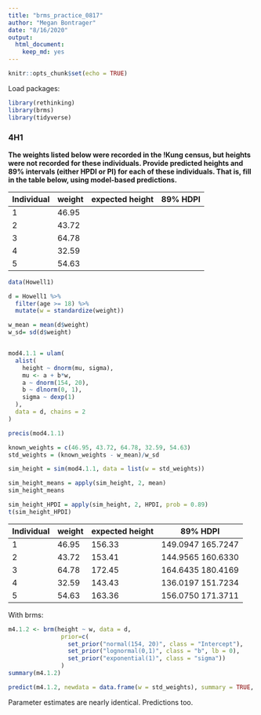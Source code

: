 ```yaml
---
title: "brms_practice_0817"
author: "Megan Bontrager"
date: "8/16/2020"
output: 
  html_document: 
    keep_md: yes
---
```


```r
knitr::opts_chunk$set(echo = TRUE)
```

Load packages:

```r
library(rethinking)
library(brms)
library(tidyverse)
```


### 4H1

**The weights listed below were recorded in the !Kung census, but heights were not recorded for these individuals. Provide predicted heights and 89% intervals (either HPDI or PI) for each of these individuals. That is, fill in the table below, using model-based predictions.**

| Individual | weight | expected height | 89% HDPI       |
|------------|--------|-----------------|----------------|
| 1          | 46.95  |           | |
| 2          | 43.72  |         |  |
| 3          | 64.78  |          |  |
| 4          | 32.59  |        |  |
| 5          | 54.63  |    |  |

```r
data(Howell1)

d = Howell1 %>% 
  filter(age >= 18) %>% 
  mutate(w = standardize(weight))

w_mean = mean(d$weight)
w_sd= sd(d$weight)


mod4.1.1 = ulam(
  alist(
    height ~ dnorm(mu, sigma),
    mu <- a + b*w,
    a ~ dnorm(154, 20),
    b ~ dlnorm(0, 1),
    sigma ~ dexp(1)
  ), 
  data = d, chains = 2
)
```


```r
precis(mod4.1.1)

known_weights = c(46.95, 43.72, 64.78, 32.59, 54.63)
std_weights = (known_weights - w_mean)/w_sd

sim_height = sim(mod4.1.1, data = list(w = std_weights))

sim_height_means = apply(sim_height, 2, mean)
sim_height_means

sim_height_HPDI = apply(sim_height, 2, HPDI, prob = 0.89)
t(sim_height_HPDI)

```


| Individual | weight | expected height | 89% HDPI       |
|------------|--------|-----------------|----------------|
| 1          | 46.95  | 156.33          | 149.0947 165.7247 |
| 2          | 43.72  | 153.41          | 144.9565 160.6330 |
| 3          | 64.78  | 172.45          | 164.6435 180.4169 |
| 4          | 32.59  | 143.43          | 136.0197 151.7234 |
| 5          | 54.63  | 163.36          | 156.0750 171.3711 |


With brms:

```r
m4.1.2 <- brm(height ~ w, data = d,
               prior=c(
                 set_prior("normal(154, 20)", class = "Intercept"),
                 set_prior("lognormal(0,1)", class = "b", lb = 0),
                 set_prior("exponential(1)", class = "sigma"))
               )
summary(m4.1.2) 

predict(m4.1.2, newdata = data.frame(w = std_weights), summary = TRUE, probs = c(0.055, 0.945))

```

Parameter estimates are nearly identical. Predictions too.


<!-- ### 4H2 -->

<!-- **Select out all the rows in the Howell1 data with ages below 18 years of age. If you do it right, you should end up with a new data frame with 192 rows in it.** -->

<!-- **(a) Fit a linear regression to these data, using quap. Present and interpret the estimates. For every 10 units of increase in weight, how much taller does the model predict a child gets?** -->

<!-- For every 10 units increase in weight, the model predicts that a child gets 27.2 cm taller. -->


<!-- ```{r} -->

<!-- juv = Howell1 %>% filter(age < 18) -->

<!-- xbar <- mean(juv$weight) -->

<!-- mod_juv = quap( -->
<!--   alist( -->
<!--     height ~ dnorm(mu, sigma), -->
<!--     mu <- a + b*(weight - xbar), -->
<!--     a ~ dnorm(178, 20), -->
<!--     b ~ dlnorm(0, 1), -->
<!--     sigma ~ dunif(0, 50) -->
<!--   ),  -->
<!--   data = juv -->
<!-- ) -->

<!-- precis(mod_juv) -->

<!-- ``` -->

<!-- **(b) Plot the raw data, with height on the vertical axis and weight on the horizontal axis. Super- impose the MAP regression line and 89% HPDI for the mean. Also superimpose the 89% HPDI for predicted heights.** -->

<!-- ```{r} -->
<!-- max(juv$weight) -->
<!-- weight_seq = seq(4, 45) -->
<!-- mu = link(mod_juv, data = data.frame(weight = weight_seq)) -->
<!-- mu_mean = apply(mu, 2, mean) -->
<!-- mu_hpdi = apply(mu, 2, HPDI, prob = 0.89) -->
<!-- pred_hpdi = apply(sim(mod_juv, data = list(weight = weight_seq)), 2, HPDI, prob = 0.89) -->

<!-- plot(height ~ weight, data = juv) -->
<!-- lines(weight_seq, mu_mean) -->
<!-- shade(mu_hpdi, weight_seq) -->
<!-- shade(pred_hpdi, weight_seq) -->

<!-- ``` -->

<!-- **(c) What aspects of the model fit concern you? Describe the kinds of assumptions you would change, if any, to improve the model. You don’t have to write any new code. Just explain what the model appears to be doing a bad job of, and what you hypothesize would be a better model.** -->

<!-- The model is performing poorly at the low and high ends of the weight axis. It might be better to change the model to allow some curvature. -->



<!-- ## Tomato problem -->

